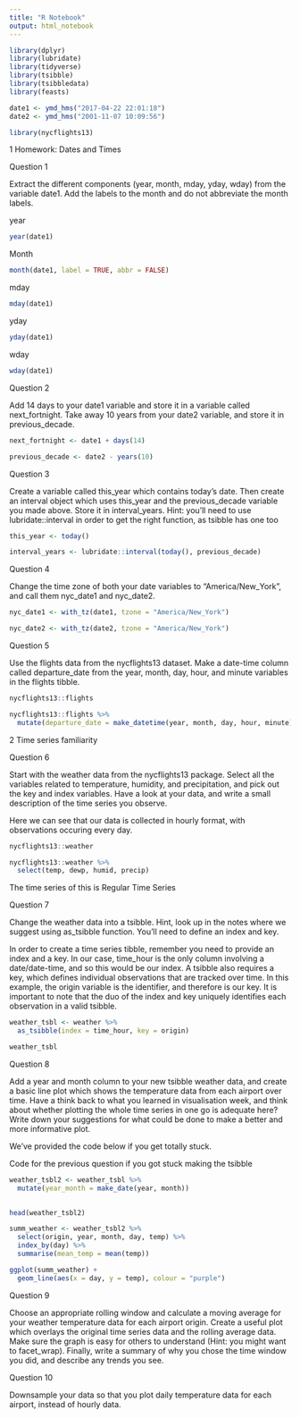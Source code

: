 ```yaml
---
title: "R Notebook"
output: html_notebook
---
```


```r
library(dplyr)
library(lubridate)
library(tidyverse)
library(tsibble)
library(tsibbledata)
library(feasts)

```

```r
date1 <- ymd_hms("2017-04-22 22:01:18")
date2 <- ymd_hms("2001-11-07 10:09:56")
```

```r

library(nycflights13)
```

1 Homework: Dates and Times

Question 1

Extract the different components (year, month, mday, yday, wday) from the variable date1. Add the labels to the month and do not abbreviate the month labels.

year

```r
year(date1)

```

Month

```r
month(date1, label = TRUE, abbr = FALSE)

```

mday

```r

mday(date1)

```

yday

```r
yday(date1)
```

wday

```r
wday(date1)

```


Question 2

Add 14 days to your date1 variable and store it in a variable called next_fortnight. Take away 10 years from your date2 variable, and store it in previous_decade.


```r
next_fortnight <- date1 + days(14)

previous_decade <- date2 - years(10)

```


Question 3

Create a variable called this_year which contains today’s date. Then create an interval object which uses this_year and the previous_decade variable you made above. Store it in interval_years. Hint: you’ll need to use lubridate::interval in order to get the right function, as tsibble has one too

```r
this_year <- today()

interval_years <- lubridate::interval(today(), previous_decade)
```

Question 4

Change the time zone of both your date variables to “America/New_York”, and call them nyc_date1 and nyc_date2.

```r
nyc_date1 <- with_tz(date1, tzone = "America/New_York")

nyc_date2 <- with_tz(date2, tzone = "America/New_York")

```


Question 5

Use the flights data from the nycflights13 dataset. Make a date-time column called departure_date from the year, month, day, hour, and minute variables in the flights tibble.


```r
nycflights13::flights

```

```r
nycflights13::flights %>%
  mutate(departure_date = make_datetime(year, month, day, hour, minute))

```


2 Time series familiarity

Question 6

Start with the weather data from the nycflights13 package. Select all the variables related to temperature, humidity, and precipitation, and pick out the key and index variables. Have a look at your data, and write a small description of the time series you observe.

Here we can see that our data is collected in hourly format, with observations occuring every day.

```r
nycflights13::weather

```

```r
nycflights13::weather %>%
  select(temp, dewp, humid, precip)

```

The time series of this is Regular Time Series

Question 7

Change the weather data into a tsibble. Hint, look up in the notes where we suggest using as_tsibble function. You’ll need to define an index and key.

In order to create a time series tibble, remember you need to provide an index and a key. In our case, time_hour is the only column involving a date/date-time, and so this would be our index. A tsibble also requires a key, which defines individual observations that are tracked over time. In this example, the origin variable is the identifier, and therefore is our key. It is important to note that the duo of the index and key uniquely identifies each observation in a valid tsibble.


```r
weather_tsbl <- weather %>%
  as_tsibble(index = time_hour, key = origin)

weather_tsbl

```


Question 8

Add a year and month column to your new tsibble weather data, and create a basic line plot which shows the temperature data from each airport over time. Have a think back to what you learned in visualisation week, and think about whether plotting the whole time series in one go is adequate here? Write down your suggestions for what could be done to make a better and more informative plot.

We’ve provided the code below if you get totally stuck.

Code for the previous question if you got stuck making the tsibble


```r
weather_tsbl2 <- weather_tsbl %>%
  mutate(year_month = make_date(year, month))
  

```

```r
head(weather_tsbl2)

```


```r

summ_weather <- weather_tsbl2 %>% 
  select(origin, year, month, day, temp) %>%
  index_by(day) %>%
  summarise(mean_temp = mean(temp))

```

```r

ggplot(summ_weather) + 
  geom_line(aes(x = day, y = temp), colour = "purple")
```


Question 9

Choose an appropriate rolling window and calculate a moving average for your weather temperature data for each airport origin. Create a useful plot which overlays the original time series data and the rolling average data. Make sure the graph is easy for others to understand (Hint: you might want to facet_wrap). Finally, write a summary of why you chose the time window you did, and describe any trends you see.




Question 10

Downsample your data so that you plot daily temperature data for each airport, instead of hourly data.



